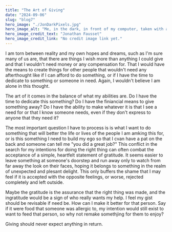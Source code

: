 ```yaml
---
title: "The Art of Giving"
date: "2024-09-06"
slug: "blog7"
hero_image: "./JonDarkPixels.jpg"
hero_image_alt: "Me, in the dark, in front of my computer, taken with an app called BitCam"
hero_image_credit_text: "Jonathan Fausset"
hero_image_credit_link: "No credit image link yet."
---
```


I am torn between reality and my own hopes and dreams, such as I'm sure many of us are, that there are things I wish more than anything I could give and that I wouldn't need money or any compensation for. That I would have the means to create things for other people that wouldn't need any afterthought like if I can afford to do something, or if I have the time to dedicate to something or someone in need. Again, I wouldn't believe I am alone in this thought.

The art of it comes in the balance of what my abilities are. Do I have the time to dedicate this something? Do I have the finiancial means to give something away? Do I have the ability to make whatever it is that I see a need for or that I know someone needs, even if they don't express to anyone that they need it?

The most important question I have to process is is what I want to do something that will better the life or lives of the people I am amking this for, or is this something I need to build my ego so that I cvan have a pat on the back and someone can tell me "you did a great job?" This conflict in the search for my intentions for doing the right thing can often combat the acceptance of a simple, heartfelt statement of gratitude. It seems easier to leave something at someone's doorstep and run away only to watch from far away the look on their faces, hoping it belongs to something in the realm of unexpected and plesant delight. This only buffers the shame that I may feel if it is accepted with the opposite feelings, or worse, rejected completely and left outside.

Maybe the gratitude is the assurance that the right thing was made, and the ingratitude would be a sign of who really wants my help. I feel my gist should be revisable if need be. How can I make it better for that person. Say if it were food that someone was allergic to, my intention would still exist to want to feed that person, so why not remake somethjing for them to enjoy?

Giving should never expect anything in return.